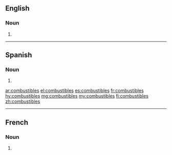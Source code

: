 ==English==

===Noun===
{{head|en|noun plural form}}

# {{plural of|combustible|lang=en}}

----

==Spanish==

===Noun===
{{head|es|noun form|g=m-p}}
# {{plural of|combustible|lang=es}}

[[ar:combustibles]]
[[el:combustibles]]
[[es:combustibles]]
[[fr:combustibles]]
[[hy:combustibles]]
[[mg:combustibles]]
[[my:combustibles]]
[[fi:combustibles]]
[[zh:combustibles]]

----
==French==

===Noun===
{{head|fr|noun plural form|g=m}}

# {{plural of|combustible|lang=fr}}
{{rfc-auto}}